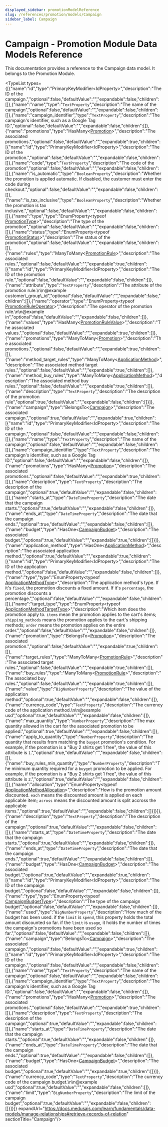 ```yaml
---
displayed_sidebar: promotionModelReference
slug: /references/promotion/models/Campaign
sidebar_label: Campaign
---
```



# Campaign - Promotion Module Data Models Reference

This documentation provides a reference to the Campaign data model. It belongs to the Promotion Module.

<SourceCodeLink link="https://github.com/medusajs/medusa/blob/61a25dd07370282cad1dea30e13c3090ebea4f1b/packages/modules/promotion/src/models/campaign.ts#L5" />

<TypeList types={[{"name":"id","type":"PrimaryKeyModifier&#60;IdProperty&#62;","description":"The ID of the campaign.","optional":false,"defaultValue":"","expandable":false,"children":[]},{"name":"name","type":"`TextProperty`","description":"The name of the campaign","optional":false,"defaultValue":"","expandable":false,"children":[]},{"name":"campaign_identifier","type":"`TextProperty`","description":"The campaign's identifier, such as a Google Tag ID.","optional":false,"defaultValue":"","expandable":false,"children":[]},{"name":"promotions","type":"HasMany&#60;[Promotion](../promotion_models.Promotion/page.mdx)&#62;","description":"The associated promotions.","optional":false,"defaultValue":"","expandable":true,"children":[{"name":"id","type":"PrimaryKeyModifier&#60;IdProperty&#62;","description":"The ID of the promotion.","optional":false,"defaultValue":"","expandable":false,"children":[]},{"name":"code","type":"`TextProperty`","description":"The code of the promotion","optional":false,"defaultValue":"","expandable":false,"children":[]},{"name":"is_automatic","type":"`BooleanProperty`","description":"Whether the promotion is applied automatic. If disabled, the customer must enter the code during checkout.","optional":false,"defaultValue":"","expandable":false,"children":[]},{"name":"is_tax_inclusive","type":"`BooleanProperty`","description":"Whether the promotion is tax inclusive.","optional":false,"defaultValue":"","expandable":false,"children":[]},{"name":"type","type":"EnumProperty&#60;typeof [PromotionType](../../../utils/PromotionUtils/enums/utils.PromotionUtils.PromotionType/page.mdx)&#62;","description":"The type of the promotion","optional":false,"defaultValue":"","expandable":false,"children":[]},{"name":"status","type":"EnumProperty&#60;typeof [PromotionStatus](../../../utils/PromotionUtils/enums/utils.PromotionUtils.PromotionStatus/page.mdx)&#62;","description":"The status of the promotion","optional":false,"defaultValue":"","expandable":false,"children":[]},{"name":"rules","type":"ManyToMany&#60;[PromotionRule](../promotion_models.PromotionRule/page.mdx)&#62;","description":"The associated rules.","optional":false,"defaultValue":"","expandable":true,"children":[{"name":"id","type":"PrimaryKeyModifier&#60;IdProperty&#62;","description":"The ID of the promotion rule.","optional":false,"defaultValue":"","expandable":false,"children":[]},{"name":"attribute","type":"`TextProperty`","description":"The attribute of the promotion rule.\n\n@example customer\\_group\\_id","optional":false,"defaultValue":"","expandable":false,"children":[]},{"name":"operator","type":"EnumProperty&#60;typeof [PromotionRuleOperator](../../../utils/PromotionUtils/enums/utils.PromotionUtils.PromotionRuleOperator/page.mdx)&#62;","description":"The operator of the promotion rule.\n\n@example in","optional":false,"defaultValue":"","expandable":false,"children":[]},{"name":"values","type":"HasMany&#60;[PromotionRuleValue](../promotion_models.PromotionRuleValue/page.mdx)&#62;","description":"The associated values.","optional":false,"defaultValue":"","expandable":true,"children":[]},{"name":"promotions","type":"ManyToMany&#60;[Promotion](../promotion_models.Promotion/page.mdx)&#62;","description":"The associated promotions.","optional":false,"defaultValue":"","expandable":true,"children":[]},{"name":"method_target_rules","type":"ManyToMany&#60;[ApplicationMethod](../promotion_models.ApplicationMethod/page.mdx)&#62;","description":"The associated method target rules.","optional":false,"defaultValue":"","expandable":true,"children":[]},{"name":"method_buy_rules","type":"ManyToMany&#60;[ApplicationMethod](../promotion_models.ApplicationMethod/page.mdx)&#62;","description":"The associated method buy rules.","optional":false,"defaultValue":"","expandable":true,"children":[]},{"name":"description","type":"`TextProperty`","description":"The description of the promotion rule","optional":true,"defaultValue":"","expandable":false,"children":[]}]},{"name":"campaign","type":"BelongsTo&#60;[Campaign](./page.mdx)&#62;","description":"The associated campaign.","optional":true,"defaultValue":"","expandable":true,"children":[{"name":"id","type":"PrimaryKeyModifier&#60;IdProperty&#62;","description":"The ID of the campaign.","optional":false,"defaultValue":"","expandable":false,"children":[]},{"name":"name","type":"`TextProperty`","description":"The name of the campaign","optional":false,"defaultValue":"","expandable":false,"children":[]},{"name":"campaign_identifier","type":"`TextProperty`","description":"The campaign's identifier, such as a Google Tag ID.","optional":false,"defaultValue":"","expandable":false,"children":[]},{"name":"promotions","type":"HasMany&#60;[Promotion](../promotion_models.Promotion/page.mdx)&#62;","description":"The associated promotions.","optional":false,"defaultValue":"","expandable":true,"children":[]},{"name":"description","type":"`TextProperty`","description":"The description of the campaign","optional":true,"defaultValue":"","expandable":false,"children":[]},{"name":"starts_at","type":"`DateTimeProperty`","description":"The date that the campaign starts.","optional":true,"defaultValue":"","expandable":false,"children":[]},{"name":"ends_at","type":"`DateTimeProperty`","description":"The date that the campaign ends.","optional":true,"defaultValue":"","expandable":false,"children":[]},{"name":"budget","type":"HasOne&#60;[CampaignBudget](../promotion_models.CampaignBudget/page.mdx)&#62;","description":"The associated budget.","optional":true,"defaultValue":"","expandable":true,"children":[]}]},{"name":"application_method","type":"HasOne&#60;[ApplicationMethod](../promotion_models.ApplicationMethod/page.mdx)&#62;","description":"The associated application method.","optional":true,"defaultValue":"","expandable":true,"children":[{"name":"id","type":"PrimaryKeyModifier&#60;IdProperty&#62;","description":"The ID of the application method.","optional":false,"defaultValue":"","expandable":false,"children":[]},{"name":"type","type":"EnumProperty&#60;typeof [ApplicationMethodType](../../../utils/PromotionUtils/enums/utils.PromotionUtils.ApplicationMethodType/page.mdx)&#62;","description":"The application method's type. If it's `fixed`, the promotion discounts a fixed amount. If it's `percentage`, the promotion discounts a percentage.","optional":false,"defaultValue":"","expandable":false,"children":[]},{"name":"target_type","type":"EnumProperty&#60;typeof [ApplicationMethodTargetType](../../../utils/PromotionUtils/enums/utils.PromotionUtils.ApplicationMethodTargetType/page.mdx)&#62;","description":"Which item does the promotion apply to. `items` mean the promotion applies to the cart's items; `shipping_methods` means the promotion applies to the cart's shipping methods; `order` means the promotion applies on the entire order.","optional":false,"defaultValue":"","expandable":false,"children":[]},{"name":"promotion","type":"BelongsTo&#60;[Promotion](../promotion_models.Promotion/page.mdx)&#62;","description":"The associated promotion.","optional":false,"defaultValue":"","expandable":true,"children":[]},{"name":"target_rules","type":"ManyToMany&#60;[PromotionRule](../promotion_models.PromotionRule/page.mdx)&#62;","description":"The associated target rules.","optional":false,"defaultValue":"","expandable":true,"children":[]},{"name":"buy_rules","type":"ManyToMany&#60;[PromotionRule](../promotion_models.PromotionRule/page.mdx)&#62;","description":"The associated buy rules.","optional":false,"defaultValue":"","expandable":true,"children":[]},{"name":"value","type":"`BigNumberProperty`","description":"The value of the application method","optional":true,"defaultValue":"","expandable":false,"children":[]},{"name":"currency_code","type":"`TextProperty`","description":"The currency code of the application method.\n\n@example usd","optional":true,"defaultValue":"","expandable":false,"children":[]},{"name":"max_quantity","type":"`NumberProperty`","description":"The max quantity allowed in the cart for the associated promotion to be applied.","optional":true,"defaultValue":"","expandable":false,"children":[]},{"name":"apply_to_quantity","type":"`NumberProperty`","description":"The quantity that results from matching the `buyget` promotion's condition. For example, if the promotion is a \"Buy 2 shirts get 1 free\", the value of this attribute is `1`.","optional":true,"defaultValue":"","expandable":false,"children":[]},{"name":"buy_rules_min_quantity","type":"`NumberProperty`","description":"The minimum quantity required for a `buyget` promotion to be applied. For example, if the promotion is a \"Buy 2 shirts get 1 free\", the value of this attribute is `2`.","optional":true,"defaultValue":"","expandable":false,"children":[]},{"name":"allocation","type":"EnumProperty&#60;typeof [ApplicationMethodAllocation](../../../utils/PromotionUtils/enums/utils.PromotionUtils.ApplicationMethodAllocation/page.mdx)&#62;","description":"How is the promotion amount discounted. `each` means the discounted amount is applied on each applicable item; `across` means the discounted amount is split accross the applicable items.","optional":true,"defaultValue":"","expandable":false,"children":[]}]}]},{"name":"description","type":"`TextProperty`","description":"The description of the campaign","optional":true,"defaultValue":"","expandable":false,"children":[]},{"name":"starts_at","type":"`DateTimeProperty`","description":"The date that the campaign starts.","optional":true,"defaultValue":"","expandable":false,"children":[]},{"name":"ends_at","type":"`DateTimeProperty`","description":"The date that the campaign ends.","optional":true,"defaultValue":"","expandable":false,"children":[]},{"name":"budget","type":"HasOne&#60;[CampaignBudget](../promotion_models.CampaignBudget/page.mdx)&#62;","description":"The associated budget.","optional":true,"defaultValue":"","expandable":true,"children":[{"name":"id","type":"PrimaryKeyModifier&#60;IdProperty&#62;","description":"The ID of the campaign budget.","optional":false,"defaultValue":"","expandable":false,"children":[]},{"name":"type","type":"EnumProperty&#60;typeof [CampaignBudgetType](../../../utils/PromotionUtils/enums/utils.PromotionUtils.CampaignBudgetType/page.mdx)&#62;","description":"The type of the campaign budget","optional":false,"defaultValue":"","expandable":false,"children":[]},{"name":"used","type":"`BigNumberProperty`","description":"How much of the budget has been used. if the `limit` is `spend`, this property holds the total amount discounted so far. if the `limit` is `usage`, it holds the number of times the campaign's promotions have been used so far.","optional":false,"defaultValue":"","expandable":false,"children":[]},{"name":"campaign","type":"BelongsTo&#60;[Campaign](./page.mdx)&#62;","description":"The associated campaign.","optional":false,"defaultValue":"","expandable":true,"children":[{"name":"id","type":"PrimaryKeyModifier&#60;IdProperty&#62;","description":"The ID of the campaign.","optional":false,"defaultValue":"","expandable":false,"children":[]},{"name":"name","type":"`TextProperty`","description":"The name of the campaign","optional":false,"defaultValue":"","expandable":false,"children":[]},{"name":"campaign_identifier","type":"`TextProperty`","description":"The campaign's identifier, such as a Google Tag ID.","optional":false,"defaultValue":"","expandable":false,"children":[]},{"name":"promotions","type":"HasMany&#60;[Promotion](../promotion_models.Promotion/page.mdx)&#62;","description":"The associated promotions.","optional":false,"defaultValue":"","expandable":true,"children":[]},{"name":"description","type":"`TextProperty`","description":"The description of the campaign","optional":true,"defaultValue":"","expandable":false,"children":[]},{"name":"starts_at","type":"`DateTimeProperty`","description":"The date that the campaign starts.","optional":true,"defaultValue":"","expandable":false,"children":[]},{"name":"ends_at","type":"`DateTimeProperty`","description":"The date that the campaign ends.","optional":true,"defaultValue":"","expandable":false,"children":[]},{"name":"budget","type":"HasOne&#60;[CampaignBudget](../promotion_models.CampaignBudget/page.mdx)&#62;","description":"The associated budget.","optional":true,"defaultValue":"","expandable":true,"children":[]}]},{"name":"currency_code","type":"`TextProperty`","description":"The currency code of the campaign budget.\n\n@example usd","optional":true,"defaultValue":"","expandable":false,"children":[]},{"name":"limit","type":"`BigNumberProperty`","description":"The limit of the campaign budget","optional":true,"defaultValue":"","expandable":false,"children":[]}]}]} expandUrl="https://docs.medusajs.com/learn/fundamentals/data-models/manage-relationships#retrieve-records-of-relation" sectionTitle="Campaign"/>
